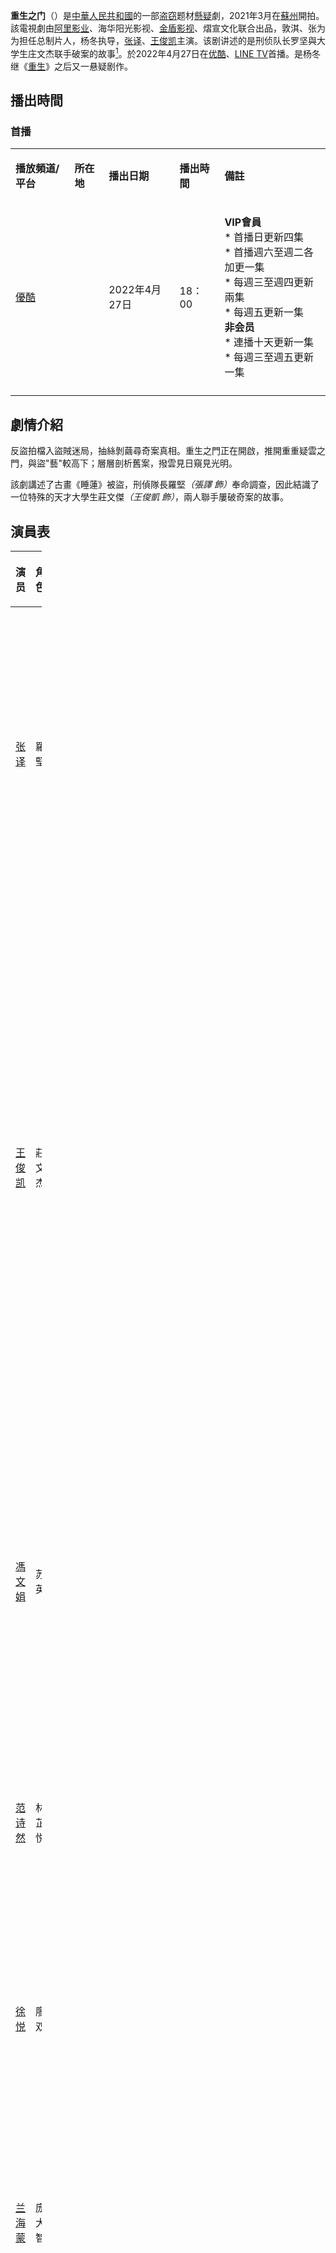 {{Lead too short|time=2021-04-16T01:45:32+00:00}}
{{电视节目信息框
| show_name = 重生之門
| genre = 
| format = 
| 名稱 = 重生之門
| 英文名稱 = ''Reborn''
| 圖片 = 
| 圖说 = 
| 類型 = 
| 格式 = [[網路剧|網路剧]]
| 播出國家 = {{CHN}}
| 原創 = 
| 導演 = [[杨冬|杨冬]]
| 監製 = 
| 先導片导演 = 
| 製作年份 = 2021年3月-7月
| 攝影指導 = 
| 美术指导 = 
| 造型指導 = 
| 服装总监 = 
| 摄影 = 
| 主演 = [[张译|张译]]<br>[[王俊凯|王俊凯]]
| 配音 = 
| 国家 = {{CHN}}
| 语言 = [[普通话|普通话]]
| 集数 = 26
| 配乐作曲 = 
| 片頭曲 = 
| 插曲 = 
| 製片人 = 
| 出品人 = 
| 执行製作 = 
| 剪辑 = 
| 外景 = {{PRC}}[[江苏省|江苏省]][[南京市|南京市]]、[[无锡市|无锡市]]、[[苏州市|苏州市]]
| 製作公司 = {{plainlist|
*[[阿里巴巴影業|阿里影业]]
*海华阳光影视
*[[公安部金盾影视文化中心|金盾影视]]
*熠宣文化}}
| 电视网 = 
| 频道 = 
| 图像制式 = 
| 声音制式 = 
| 集数0 = 
| 每集长度 = 
| 开始 = 
| 结束 = 
| 官方网站 = 
| 播出国家1 = {{PRC}}
}}'''重生之门'''（{{Lang-en|Reborn}}）是[[中華人民共和國|中華人民共和國]]的一部[[偷竊|盗窃]]题材[[懸疑|懸疑]]劇，2021年3月在[[苏州市|蘇州]]開拍。該電視劇由[[阿里巴巴影業|阿里影业]]、海华阳光影视、[[公安部金盾影视文化中心|金盾影视]]、熠宣文化联合出品，敦淇、张为为担任总制片人，杨冬执导，[[张译|张译]]、[[王俊凯|王俊凯]]主演。该剧讲述的是刑侦队长罗坚與大学生庄文杰联手破案的故事<ref>{{cite news|title=张译王俊凯《重生之门》开机 “重生系列”高能探案再度起航|url=http://ent.ynet.com/2021/03/22/3195673t1254.html|publisher=北青網|accessdate=2021-05-14|archivedate=2021-05-14|archiveurl=https://web.archive.org/web/20210514052635/http://ent.ynet.com/2021/03/22/3195673t1254.html|deadurl=no|date=2021-03-22}}</ref>。於2022年4月27日在[[优酷|优酷]]、[[LINE_TV|LINE TV]]首播。是杨冬继《[[重生_(网络剧)|重生]]》之后又一悬疑剧作。

== 播出時間 ==
{{UTC+8}}
===首播===
{|class="wikitable" width="80%" style="text-align:center"
|- style="background:#004D99; color:snow" align=center 
|'''播放頻道/平台'''||'''所在地'''||'''播出日期'''||'''播出時間'''||'''備註'''
|-
|[[優酷|優酷]] ||{{CHNML}}||2022年4月27日||18：00||align="left" |'''VIP會員'''<br>* 首播日更新四集<br />* 首播週六至週二各加更一集<br />* 每週三至週四更新兩集<br />* 每週五更新一集<br /> '''非会员'''<br>* 連播十天更新一集<br />* 每週三至週五更新一集
|-
|}

==劇情介紹==
反盜拍檔入盜賊迷局，抽絲剝繭尋奇案真相。重生之門正在開啟，推開重重疑雲之門，與盜"藝"較高下；層層剖析舊案，撥雲見日窺見光明。

該劇講述了古畫《睡蓮》被盜，刑偵隊長羅堅''（張譯 飾）''奉命調查，因此結識了一位特殊的天才大學生莊文傑''（王俊凱 飾）''，兩人聯手屢破奇案的故事。　

==演員表==
{| class="wikitable" width="100%"
!width="10%"|演员
!width="10%"|角色
!width="80%"|说明
|-
|[[张译|张译]]
|羅堅
|刑偵隊長，心思縝密的警察，靠自己的力量保護庄文傑不受幽暗勢力的侵擾 。
|-
|[[王俊凯|王俊凯]]
|莊文杰
|盜賊世家，高冷天才大學生，常以“以盜制盜”的推理思考，協助警方掃除黑惡勢力，想查清十二年前的真相，一直在默默关心喜欢自己的林芷悦。
|-
|[[馮文娟|馮文娟]]
|苏英
|省厅警察，文物走私专案组，羅堅的師妹，曾向羅堅表白遭拒，喜歡羅堅。
|-
|[[范诗然|范诗然]]
|林芷悦
|庄文杰青梅竹马，王雪好友兼室友，喜欢庄文杰。
|-
|[[徐悦|徐悦]]
|廖双
|幹練直爽，柔中帶剛的新人警察，善於周旋偽裝。
|-
|[[兰海蒙|兰海蒙]]
|庞大智
|熱血警察，常常會有無厘頭的推論，喜歡廖雙。
|-
|[[尹铸胜|尹铸胜]]
|许正清
|莊耀柏的同门师兄弟，真實身份是「先生」，為了洛神背後的秘密隱藏身份，租用莊家老宅開鐘錶修理店接近莊文傑，也是害死羅堅師父的兇手
|-
|[[田小洁|田小洁]]
|丁生火
|竊盜集團主嫌，名畫睡蓮竊盜案主嫌，十二年前與許正清逼迫莊耀柏合夥竊盜名畫洛神，意外害莊文杰媽媽氣喘發作身亡，十二年後再竊盜廖德同金庫暗流名單時，被警察逮捕
|-
|[[徐洁儿|徐洁儿]]
|李淑婷
|月神之淚竊盜案主嫌，一直想離開竊盜這行過正常人生活，卻在警方抓捕之際，墜落工地死亡，少女時期遭受過長期虐待<br>知道12年前莊耀柏墜江真相及為了保護莊文杰的安全，多次不讓他繼續追查下去
|-
|[[江柏萱|江柏萱]]
|廖德同
|德耀集团老板，暗流拍賣會中間人，與莊耀柏有交情
|-
|[[车永莉|车永莉]]
|紅姐
|原是一名走私商，被先生看中，替先生效命，在一次竊盜行動中在碼頭被警察逮捕。
|-
|[[刘岳_(演员)|刘岳]]
|楊永
|青城市船王。
|-
|[[娜仁花|娜仁花]]
|周慧萍
|方海忠的妻子，羅堅的師娘，對丈夫墬樓之事已釋懷，十二年前莊耀柏曾塞給她一張紙條，勸羅堅對當年師傅的事不要再自責 
|-
|[[邢宇菲|邢宇菲]]
|孟小雨
|莊耀柏的妻子，莊文傑之母，在12年前被許正清與丁生火聯合殺害。
|-
|[[潘粤明|潘粤明]]
|莊耀柏
|莊文傑的父亲，盜賊世家，十二年前被許正清與丁生火聯合逼迫盜竊名畫洛神，後被許正清設計墜江失蹤
|-
|[[张国强_(中国大陆演员)|张国强]]
|方海忠
|羅堅和蘇英师傅，十二年前跟蹤許正清時被其陷害坠樓身亡，臨終前曾打電話給羅堅
|-
|[[张大宝|张大宝]]
|孙志坚
|庄文杰的好朋友，是一個電腦高手
|}

==電視劇原聲帶==
{{Tracklist 
| collapsed = 
| headline =
| font_size = 
| total_length = 

| extra_column = 演唱 

| title1 = 分割世界的框
| note1 = 片尾曲
| music1 = 高偉然
| lyrics1 = 李暨青
| arranger1 = 
| extra1 = [[李鑫一|李鑫一]]
}}

==参考文献==
{{reflist}}

== 外部链接 ==

* {{Douban|35359490}}
* {{Sinaweibo|6697024143}}
{{DEFAULTSORT:C重}}
[[Category:2022年中國電視劇集|Category:2022年中國電視劇集]]
[[Category:2022年中国网络剧|Category:2022年中国网络剧]]
[[Category:江苏取景电视剧|Category:江苏取景电视剧]]
[[Category:中國懸疑劇|Category:中國懸疑劇]]
[[Category:中國推理劇|Category:中國推理劇]]
[[Category:美術題材作品|Category:美術題材作品]]
[[Category:警匪電視劇|Category:警匪電視劇]]